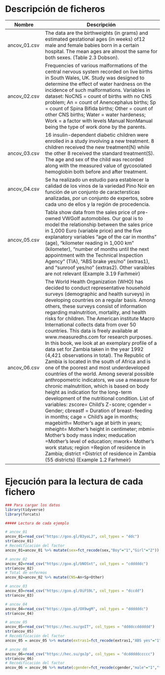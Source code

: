 # Descripción de ficheros

Nombre             | Descripción
-------------------|------------------------------------------------------------
ancov_01.csv       |   The data are the birthweights (in grams) and estimated gestational ages (in weeks) of12 male and female babies born in a certain hospital. The mean ages are almost the same for both sexes.  (Table 2.3 Dobson).
ancov_02.csv       |   Frequencies of various malformations of the central nervous system recorded on live births in South Wales, UK. Study was designed to determine the effect of water hardness on the incidence of such malformations. Variables in dataset: NoCNS = count of births with no CNS problem; An = count of Anencephalus births; Sp = count of Spina Bifida births; Other = count of other CNS births; Water = water hardeness; Work = a factor with levels Manual NonManual being the type of work done by the parents.
ancov_03.csv       |   16 insulin-dependent diabetic children were enrolled in a study involving a new treatment. 8 children received the new treatment(N) while the other 8 received the standard treatment(S). The age and sex of the child was recorded along with the measured value of gycosolated hemoglobin both before and after treatment.
ancov_04.csv       |  Se ha realizado un estudio para establecer la calidad de los vinos de la variedad Pino Noir en función de un conjunto de caractersticas analizadas, por un conjunto de expertos, sobre cada uno de ellos y la región de procedencia. 
ancov_05.csv       | Tabla show data from the sales price of pre-owned VWGolf automobiles. Our goal is to model the relationship between the sales price in 1,000 Euro (variable price) and the five explanatory variables “age of the car in months” (age), “kilometer reading in 1,000 km” (kilometer), “number of months until the next appointment with the Technical Inspection Agency” (TIA), “ABS brake yes/no” (extras1), and “sunroof yes/no” (extras2).  Other varaibles are not relevant (Example 3.19 Farhmeir) 
ancov_06.csv       | The World Health Organization (WHO) has decided to conduct representative household surveys (demographic and health surveys) in developing countries on a regular basis. Among others, these surveys consist of information regarding malnutrition, mortality, and health risks for children. The American institute Macro International collects data from over 50 countries. This data is freely available at www.measuredhs.com for research purposes. In this book, we look at an exemplary profile of a data set for Zambia taken in the year 1992 (4,421 observations in total). The Republic of Zambia is located in the south of Africa and is one of the poorest and most underdeveloped countries of the world. Among several possible anthropometric indicators, we use a measure for chronic malnutrition, which is based on body height as indication for the long-term development of the nutritional condition. List of variables: zscore= Child’s Z-score; cgender = Gender; cbreastf = Duration of breast-feeding in months; cage = Child’s age in months; magebirth= Mother’s age at birth in years; mheight= Mother’s height in centimeter; mbmi= Mother’s body mass index; meducation =Mother’s level of education; mwork= Mother’s work status; region =Region of residence in Zambia; district =District of residence in Zambia (55 districts) (Example 1.2 Farhmeir) 

# Ejecución para la lectura de cada fichero

```r
### Para cargar los datos
library(tidyverse)
library(forcats)

##### Lectura de cada ejemplo

# ancov_01
ancov_01=read_csv("https://goo.gl/B3yoLJ", col_types = "ddc")
str(ancov_01)
# Recodificación del factor
ancov_01=ancov_01 %>% mutate(sex=fct_recode(sex,"Boy"="1","Girl"="2"))

# ancov_02
ancov_02=read_csv("https://goo.gl/bNOSxt", col_types = "cdddddc")
str(ancov_02)
# Total de enfermos
ancov_02=ancov_02 %>% mutate(CNS=An+Sp+Other)

# ancov_03
ancov_03=read_csv("https://goo.gl/0iFS9L", col_types = "dccdd")
str(ancov_03)

# ancov_04
ancov_04=read_csv("https://goo.gl/OX9wgM", col_types = "ddddddc")
str(ancov_04)

# ancov_05
ancov_05=read_csv("https://hec.su/goIT", col_types = "ddddccdddddd")
str(ancov_05)
# Recodificación del factor
ancov_05 = ancov_05 %>% mutate(extras1=fct_recode(extras1,"ABS yes"="1","ABS no"="2"),extras2=fct_recode(extras2,"sunroof yes"="1","sunroof no"="2"))

# ancov_06
ancov_06=read_csv("https://hec.su/goJp", col_types = "dcdddddccccc")
str(ancov_06)
# Recodificación del factor
ancov_06 = ancov_06 %>% mutate(cgender=fct_recode(cgender,"male"="1","female"="0"),meducation=fct_recode(meducation,"no education"="1","primary school"="2","secondary school"="3","higher education"="4"),mwork=fct_recode(mwork,"mother working"="1","mother not working"="0"),region=fct_recode(region,"Central"="1","Copperbelt"="2","Eastern"="3","Luapula"="4","Lusaka"="5","Northern"="6","North western"="7","Southern"="8","Western"="9"))
```

